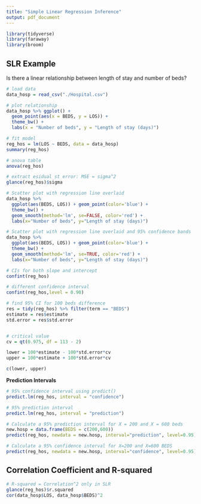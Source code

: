 ```yaml
---
title: "Simple Linear Regression Inference"
output: pdf_document
---
```


```r
library(tidyverse)
library(faraway)
library(broom)
```

## SLR Example

Is there a linear relationship between length of stay and number of beds?

```r
# load data
data_hosp = read_csv("./Hospital.csv")

# plot relationship
data_hosp %>% ggplot() + 
  geom_point(aes(x = BEDS, y = LOS)) + 
  theme_bw() + 
  labs(x = "Number of beds", y = "Length of stay (days)")

# fit model
reg_hos = lm(LOS ~ BEDS, data = data_hosp)
summary(reg_hos)

# anova table
anova(reg_hos)

# extract esidual st error: MSE = sigma^2
glance(reg_hos)$sigma

# Scatter plot with regression line overlaid  
data_hosp %>% 
  ggplot(aes(BEDS, LOS)) + geom_point(color='blue') + 
  theme_bw() +
  geom_smooth(method='lm', se=FALSE, color='red') +
  labs(x="Number of beds", y="Length of stay (days)")

# Scatter plot with regression line overlaid and 95% confidence bands
data_hosp %>% 
  ggplot(aes(BEDS, LOS)) + geom_point(color='blue') + 
  theme_bw() +
  geom_smooth(method='lm', se=TRUE, color='red') +
  labs(x="Number of beds", y="Length of stay (days)")

# CIs for both slope and intercept
confint(reg_hos)

# different confidence interval 
confint(reg_hos,level = 0.90)

# find 95% CI for 100 beds difference
res = tidy(reg_hos) %>% filter(term == "BEDS")
estimate = res$estimate
std.error = res$std.error


# critical value 
cv = qt(0.975, df = 113 - 2)

lower = 100*estimate - 100*std.error*cv
upper = 100*estimate + 100*std.error*cv

c(lower, upper)

```




**Prediction Intervals**

```r
# 95% confidence interval using predict()
predict.lm(reg_hos, interval = "confidence") 

# 95% prediction interval 
predict.lm(reg_hos, interval = "prediction") 

# Calculate a 95% prediction interval for X = 200 and X = 600 beds
new.hosp = data.frame(BEDS = c(200,600))
predict(reg_hos, newdata = new.hosp, interval="prediction", level=0.95)

# Calculate a 95% confidence interval for X=200 and X=600 BEDS
predict(reg_hos, newdata = new.hosp, interval="confidence", level=0.95)

```
## Correlation Coefficient and R-squared

```r
# R-squared = Correlation^2 only in SLR
glance(reg_hos)$r.squared
cor(data_hosp$LOS, data_hosp$BEDS)^2

```



